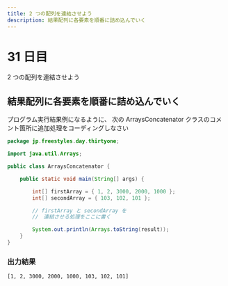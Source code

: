 ```yaml
---
title: 2 つの配列を連結させよう
description: 結果配列に各要素を順番に詰め込んでいく
---
```


# 31 日目

2 つの配列を連結させよう

## 結果配列に各要素を順番に詰め込んでいく

プログラム実行結果例になるように、
次の ArraysConcatenator クラスのコメント箇所に追加処理をコーディングしなさい

```java
package jp.freestyles.day.thirtyone;

import java.util.Arrays;

public class ArraysConcatenator {

    public static void main(String[] args) {

        int[] firstArray = { 1, 2, 3000, 2000, 1000 };
        int[] secondArray = { 103, 102, 101 };

        // firstArray と secondArray を
        //　連結させる処理をここに書く

        System.out.println(Arrays.toString(result));
    }
}
```

### 出力結果

```
[1, 2, 3000, 2000, 1000, 103, 102, 101]
```
